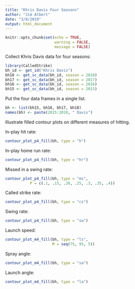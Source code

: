 ```yaml
---
title: "Khris Davis Four Seasons"
author: "Jim Albert"
date: "3/8/2019"
output: html_document
---
```


```r
knitr::opts_chunk$set(echo = TRUE,
                      warning = FALSE,
                      message = FALSE)
```

Collect Khris Davis data for four seasons:

```r
library(CalledStrike)
bh_id <- get_id("Khris Davis")
bh18 <- get_sc_data(bh_id, season = 2018)
bh17 <- get_sc_data(bh_id, season = 2017)
bh16 <- get_sc_data(bh_id, season = 2016)
bh15 <- get_sc_data(bh_id, season = 2015)
```

Put the four data frames in a single list.

```r
bh <- list(bh15, bh16, bh17, bh18)
names(bh) <- paste(2015:2018, " Davis")
```

Illustrate filled contour plots on different measures of hitting.

In-play hit rate:

```r
contour_plot_p4_fill(bh, type = "h")
```

In-play home run rate:

```r
contour_plot_p4_fill(bh, type = "hr")
```

Missed in a swing rate:

```r
contour_plot_p4_fill(bh, type = "ms",
           P = c(.1, .15, .20, .25, .3, .35, .4))
```

Called strike rate:

```r
contour_plot_p4_fill(bh, type = "cs")
```

Swing rate:

```r
contour_plot_p4_fill(bh, type = "sw")
```

Launch speed:

```r
contour_plot_m4_fill(bh, type = "ls",
                     M = seq(75, 95, 5))
```

Spray angle:

```r
contour_plot_m4_fill(bh, type = "sa")

```

Launch angle:

```r
contour_plot_m4_fill(bh, type = "la")
```





